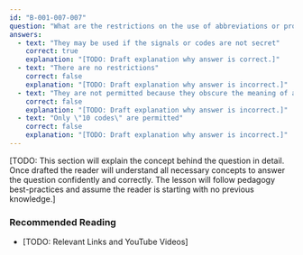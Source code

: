 ```yaml
---
id: "B-001-007-007"
question: "What are the restrictions on the use of abbreviations or procedural signals in the amateur radio service?"
answers:
  - text: "They may be used if the signals or codes are not secret"
    correct: true
    explanation: "[TODO: Draft explanation why answer is correct.]"
  - text: "There are no restrictions"
    correct: false
    explanation: "[TODO: Draft explanation why answer is incorrect.]"
  - text: "They are not permitted because they obscure the meaning of a message to government monitoring stations"
    correct: false
    explanation: "[TODO: Draft explanation why answer is incorrect.]"
  - text: "Only \"10 codes\" are permitted"
    correct: false
    explanation: "[TODO: Draft explanation why answer is incorrect.]"
---
```


[TODO: This section will explain the concept behind the question in detail. Once drafted the reader will understand all necessary concepts to answer the question confidently and correctly. The lesson will follow pedagogy best-practices and assume the reader is starting with no previous knowledge.]

### Recommended Reading

- [TODO: Relevant Links and YouTube Videos]

